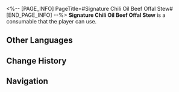 <%-- [PAGE_INFO]
PageTitle=#Signature Chili Oil Beef Offal Stew#
[END_PAGE_INFO] --%>
{{Consumable Infobox
|id          = 408605
|image       = Item Signature Chili Oil Beef Offal Stew.png{{subst:void|<!--$UPLOAD:<<SpriteOutput/ItemFigures/140279.png>-<Item Signature Chili Oil Beef Offal Stew.png>-<Consumable Icons>>-->}}
|type        = Restorative Consumables
|rarity      = 3
|effect      = When used, instantly recovers 4 Technique Points for the team.
|description = Made with yellow boulder beef chunks and offal together with redcloud chili sauce. The chef who invented this dish is very skilled in martial arts.
|effectType  = 
|effectType2 = 
|effectType3 = 
|recipe      = 
|source1     = [[Delicacy Pavilion]]
|source2     = 
|source3     = 
}}
{{Description|''"There was a poem from the Primeval Imperium days that went: 'Looking upon the bullfight from a distance, the shadow of the hair bun mixed with the clouds.' This is the origin of 'beef offal.'"''<br />''"You could do with less marketing mumbo jumbo when recounting history."''}}
'''Signature Chili Oil Beef Offal Stew''' is a consumable that the player can use.

==Other Languages==
{{Other Languages
|en   = Signature Chili Oil Beef Offal Stew
|zhs  = 招牌红油乱斩牛杂
|zht  = 招牌紅油亂斬牛雜
|ja   = 特製・牛もつ乱切りのラー油和え
|ko   = 대표 메뉴 고추기름 난도질 소내장탕
|es   = Salteado de tripas de ternera en aceite picante de la casa
|fr   = Ragoût d'abats de bœuf à la sauce épicée signature
|ru   = Фирменные говяжьи потрошки в остром соусе
|th   = Signature Chili Oil Beef Offal Stew
|vi   = Nội Tạng Bò Dầu Ớt Đặc Sản
|de   = Original Rinderinnereien-Eintopf mit Chiliöl
|id   = Signature Chili Oil Beef Offal Stew
|pt   = Cozido de Carne e Miúdos com Óleo de Pimenta Clássico
}}

==Change History==
{{Change History|1.3}}

==Navigation==
{{Consumable Navbox}}